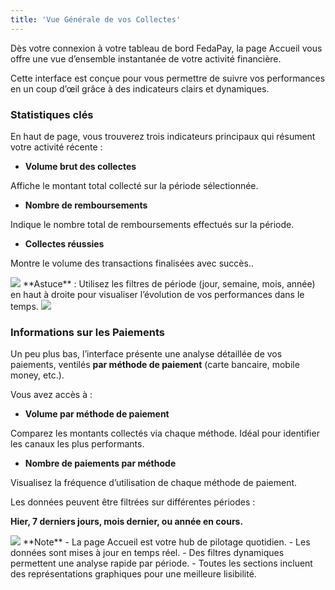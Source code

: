 ```yaml
---
title: 'Vue Générale de vos Collectes'
---
```


Dès votre connexion à votre tableau de bord FedaPay, la page Accueil vous offre une vue d’ensemble instantanée de votre activité financière.

Cette interface est conçue pour vous permettre de suivre vos performances en un coup d’œil grâce à des indicateurs clairs et dynamiques.

### Statistiques clés

En haut de page, vous trouverez trois indicateurs principaux qui résument votre activité récente :

- **Volume brut des collectes**

 Affiche le montant total collecté sur la période sélectionnée.

- **Nombre de remboursements**

 Indique le nombre total de remboursements effectués sur la période.


- **Collectes réussies**
  
 Montre le volume des transactions finalisées avec succès..

<Frame>
  <img src="https://res.cloudinary.com/dvilp6td2/image/upload/v1746800901/screely-1746800745264_ytxm9p.png" />
</Frame>

<Tip>
  **Astuce** : Utilisez les filtres de période (jour, semaine, mois, année) en haut à droite pour visualiser l’évolution de vos performances dans le temps.
</Tip>

<Frame>
  <img src="https://res.cloudinary.com/dvilp6td2/image/upload/v1746801496/screely-1746801379211_cr5qbo.png" />
</Frame>

### Informations sur les Paiements

Un peu plus bas, l’interface présente une analyse détaillée de vos paiements, ventilés **par méthode de paiement** (carte bancaire, mobile money, etc.).

Vous avez accès à :
- **Volume par méthode de paiement**

 Comparez les montants collectés via chaque méthode. Idéal pour identifier les canaux les plus performants.

- **Nombre de paiements par méthode**

 Visualisez la fréquence d’utilisation de chaque méthode de paiement.

Les données peuvent être filtrées sur différentes périodes :

 **Hier, 7 derniers jours, mois dernier, ou année en cours.**

<Frame>
  <img src="https://res.cloudinary.com/dvilp6td2/image/upload/v1746801495/screely-1746801304735_f3qbeu.png" />
</Frame>

<Note>
**Note**
- La page Accueil est votre hub de pilotage quotidien.
- Les données sont mises à jour en temps réel.
- Des filtres dynamiques permettent une analyse rapide par période.
- Toutes les sections incluent des représentations graphiques pour une meilleure lisibilité.
</Note>
